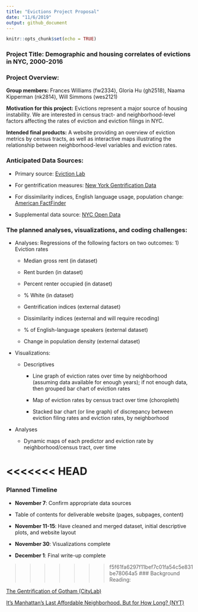 ```yaml
---
title: "Evictions Project Proposal"
date: "11/6/2019"
output: github_document
---
```


```r
knitr::opts_chunk$set(echo = TRUE)
```


### **Project Title:** Demographic and housing correlates of evictions in NYC, 2000-2016

### **Project Overview:**

**Group members:** Frances Williams (fw2334), Gloria Hu (gh2518), Naama Kipperman (nk2814), Will Simmons (wes2121)

**Motivation for this project:** Evictions represent a major source of housing instability. We are interested in census tract- and neighborhood-level factors affecting the rates of eviction and eviction filings in NYC. 

**Intended final products:** A website providing an overview of eviction metrics by census tracts, as well as interactive maps illustrating the relationship between neighborhood-level variables and eviction rates. 


### **Anticipated Data Sources:**

* Primary source: [Eviction Lab](https://evictionlab.org/) 

* For gentrification measures: [New York Gentrification Data](https://www.governing.com/gov-data/new-york-gentrification-maps-demographic-data.html)

* For dissimilarity indices, English language usage, population change: [American FactFinder](https://factfinder.census.gov/faces/nav/jsf/pages/guided_search.xhtml)

* Supplemental data source: [NYC Open Data](https://www1.nyc.gov/site/planning/data-maps/open-data/dwn-nynta.page)




### The planned analyses, visualizations, and coding challenges:

  * Analyses: Regressions of the following factors on two outcomes: 1) Eviction rates 

      + Median gross rent (in dataset) 

      + Rent burden (in dataset) 

      + Percent renter occupied (in dataset) 

      + % White (in dataset) 

      + Gentrification indices (external dataset) 

      + Dissimilarity indices (external and will require recoding) 

      + % of English-language speakers (external dataset) 

      + Change in population density (external dataset) 

  * Visualizations: 

      + Descriptives 

        * Line graph of eviction rates over time by neighborhood (assuming data available for enough years); if not enough data, then grouped bar chart of eviction rates 

        * Map of eviction rates by census tract over time (choropleth) 

        * Stacked bar chart (or line graph) of discrepancy between eviction filing rates and eviction rates, by neighborhood 

  * Analyses 

    + Dynamic maps of each predictor and eviction rate by neighborhood/census tract, over time 


<<<<<<< HEAD
=======


### Planned Timeline


  * **November 7**: Confirm appropriate data sources 

  * Table of contents for deliverable website (pages, subpages, content) 

  * **November 11-15**: Have cleaned and merged dataset, initial descriptive plots, and website layout 

  * **November 30**: Visualizations complete  

  * **December 1**: Final write-up complete 

>>>>>>> f5f61fa6297f11bef7c01fa54c5e831be78064a5
### Background Reading: 

[The Gentrification of Gotham (CityLab)](https://www.citylab.com/life/2017/04/the-gentrification-of-gotham/524694/)

[It’s Manhattan’s Last Affordable Neighborhood. But for How Long? (NYT)](https://www.nytimes.com/2019/09/27/nyregion/inwood-manhattan-affordable-housing.html)

